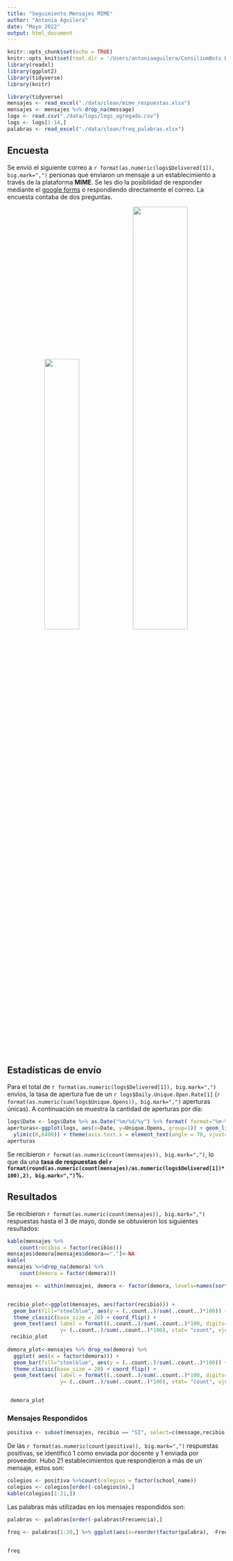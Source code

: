 ```yaml
---
title: "Seguimiento Mensajes MIME"
author: "Antonia Aguilera"
date: "Mayo 2022"
output: html_document
---
```


```r
knitr::opts_chunk$set(echo = TRUE)
knitr::opts_knit$set(root.dir = '/Users/antoniaaguilera/ConsiliumBots Dropbox/antoniaaguilera@consiliumbots.com/mensajes_mime')
library(readxl)
library(ggplot2)
library(tidyverse)
library(knitr)
```

```r
library(tidyverse)
mensajes <- read_excel("./data/clean/mime_respuestas.xlsx")
mensajes <- mensajes %>% drop_na(message)
logs <- read.csv("./data/logs/logs_agregado.csv")
logs <- logs[1:14,]
palabras <- read_excel("./data/clean/freq_palabras.xlsx")
```
## Encuesta

Se envió el siguiente correo a `r format(as.numeric(logs$Delivered[1]), big.mark=",")` personas que enviaron un mensaje a un establecimiento a través de la plataforma **MIME**. Se les dio la posibilidad de responder mediante el [google forms](https://docs.google.com/forms/d/e/1FAIpQLSffhokbyBuRb3nUO7dZ21ccyRnY-SaWDkgjIv67eCuZq8cjUQ/viewform) o respondiendo directamente el correo. La encuesta contaba de dos preguntas.

<center>

![](/Users/antoniaaguilera/ConsiliumBots Dropbox/antoniaaguilera@consiliumbots.com/mensajes_mime/mail_example.png){width=40%}![](/Users/antoniaaguilera/ConsiliumBots Dropbox/antoniaaguilera@consiliumbots.com/mensajes_mime/survey.png){width=50%}

</center>

## Estadísticas de envío
Para el total de `r format(as.numeric(logs$Delivered[1]), big.mark=",")` envíos, la tasa de apertura fue de un `r logs$Daily.Unique.Open.Rate[1]` (`r format(as.numeric(sum(logs$Unique.Opens)), big.mark=",")` aperturas únicas). A continuación se muestra la cantidad de aperturas por día:
```r
logs$Date <- logs$Date %>% as.Date("%m/%d/%y") %>% format( format="%m-%d")
aperturas<-ggplot(logs, aes(x=Date, y=Unique.Opens, group=1)) + geom_line() + xlab("") + ylab("Correos abiertos") +theme_classic(base_size = 15) +
  ylim(c(0,6400)) + theme(axis.text.x = element_text(angle = 70, vjust=0.4)) 
aperturas
```

Se recibieron `r format(as.numeric(count(mensajes)), big.mark=",")`, lo que da una **tasa de respuestas del `r format(round(as.numeric(count(mensajes)/as.numeric(logs$Delivered[1])*100),2), big.mark=",")`%.**


## Resultados
Se recibieron `r format(as.numeric(count(mensajes)), big.mark=",")` respuestas hasta el 3 de mayo, donde se obtuvieron los siguientes resultados:
```r

kable(mensajes %>% 
    count(recibio = factor(recibio)))
mensajes$demora[mensajes$demora=="."]<-NA
kable(
mensajes %>%drop_na(demora) %>% 
    count(demora = factor(demora)))
```


```r

mensajes <- within(mensajes, demora <- factor(demora, levels=names(sort(table(demora), decreasing=TRUE))))


recibio_plot<-ggplot(mensajes, aes(factor(recibio))) +
  geom_bar(fill="steelblue", aes(y = (..count..)/sum(..count..)*100)) + xlab("") + ylab("%") +
  theme_classic(base_size = 20) + coord_flip() +
  geom_text(aes( label = format((..count..)/sum(..count..)*100, digits=4, drop0trailing=TRUE), 
                 y= (..count..)/sum(..count..)*100), stat= "count", vjust = 0.5, hjust=-0.05, size=6) 
 recibio_plot 
  
demora_plot<-mensajes %>% drop_na(demora) %>% 
  ggplot( aes(x = factor(demora))) + 
  geom_bar(fill="steelblue", aes(y = (..count..)/sum(..count..)*100)) + xlab("") +ylab("%") +
  theme_classic(base_size = 20) + coord_flip() +
  geom_text(aes( label = format((..count..)/sum(..count..)*100, digits=3, drop0trailing=TRUE), 
                 y= (..count..)/sum(..count..)*100), stat= "count", vjust = 0.5, hjust=-0.05, size=5) + ylim(c(0,50))


 demora_plot
```

### Mensajes Respondidos
```r
positiva <- subset(mensajes, recibio == "SI", select=c(message,recibio, school_name, contact_type, message_token, is_teacher, is_provider, fono, psico))
```
De las `r format(as.numeric(count(positiva)), big.mark=",")` respuestas positivas, se identificó 1 como enviada por docente y 1 enviada por proveedor. Hubo 21 establecimientos que respondieron a más de un mensaje, estos son:

```r
colegios <- positiva %>%count(colegios = factor(school_name))
colegios <- colegios[order(-colegios$n),]
kable(colegios[1:21,])
```
Las palabras más utilizadas en los mensajes respondidos son:


```r
palabras <- palabras[order(-palabras$Frecuencia),]

freq <- palabras[1:20,] %>% ggplot(aes(x=reorder(factor(palabra), -Frecuencia), y=Frecuencia)) + geom_bar(fill="steelblue", stat="identity") + theme_classic(base_size = 20) +  theme(axis.text.x = element_text(angle = 90, )) + xlab("")


freq
```
